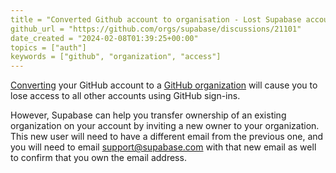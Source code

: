 ```yaml
---
title = "Converted Github account to organisation - Lost Supabase account access"
github_url = "https://github.com/orgs/supabase/discussions/21101"
date_created = "2024-02-08T01:39:25+00:00"
topics = ["auth"]
keywords = ["github", "organization", "access"]
---
```


[Converting](https://docs.github.com/en/account-and-profile/setting-up-and-managing-your-personal-account-on-github/managing-your-personal-account/converting-a-user-into-an-organization) your GitHub account to a [GitHub organization](https://docs.github.com/en/get-started/learning-about-github/types-of-github-accounts#organization-accounts) will cause you to lose access to all other accounts using GitHub sign-ins.

However, Supabase can help you transfer ownership of an existing organization on your account by inviting a new owner to your organization. This new user will need to have a different email from the previous one, and you will need to email support@supabase.com with that new email as well to confirm that you own the email address.
